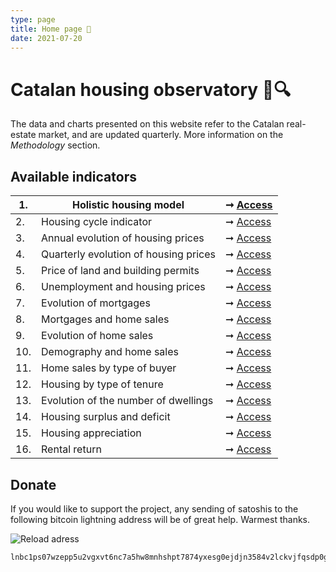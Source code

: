 ```yaml
---
type: page
title: Home page 🔬
date: 2021-07-20
---
```



# Catalan housing observatory 🏡🔍

The data and charts presented on this website refer to the Catalan real-estate market, and are updated quarterly. More information on the _Methodology_ section.

## Available indicators

| 1. | Holistic housing model | ➞ [Access](posts/six) |
| -- | ------------------------------- | --- |
| 2. | Housing cycle indicator | ➞ [Access](posts/rainbow) |
| 3. | Annual evolution of housing prices | ➞ [Access](posts/price) |
| 4. | Quarterly evolution of housing prices | ➞ [Access](posts/pricequarter) |
| 5. | Price of land and building permits | ➞ [Access](posts/permits) |
| 6. | Unemployment and housing prices | ➞ [Access](posts/labor) |
| 7. | Evolution of mortgages | ➞ [Access](posts/credit) |
| 8. | Mortgages and home sales | ➞ [Access](posts/ratioms) |
| 9. | Evolution of home sales | ➞ [Access](posts/volume) |
| 10. | Demography and home sales | ➞ [Access](posts/demography) |
| 11. | Home sales by type of buyer | ➞ [Access](posts/buyers) |
| 12. | Housing by type of tenure | ➞ [Access](posts/tenure) |
| 13. | Evolution of the number of dwellings | ➞ [Access](posts/stock) |
| 14. | Housing surplus and deficit | ➞ [Access](posts/balance) |
| 15. | Housing appreciation | ➞ [Access](posts/appreciation) |
| 16. | Rental return | ➞ [Access](posts/rent) |

## Donate

If you would like to support the project, any sending of satoshis to the following bitcoin lightning address will be of great help. Warmest thanks.

<Image
  src="/images/qrdonacions.png"
  alt="Reload adress"
  width={771}
  height={249}
  priority
  className="next-image"
/>

```
lnbc1ps07wzepp5u2vgxvt6nc7a5hw8mnhshpt7874yxesg0ejdjn3584v2lckvjfqsdp0g3hkuctrd9hjqnmzwdjhyanpw3hhy6fqfpsky6t5v96xwegxqyjw5q9qtzqqqqqq9qsqsp5pft9elfnv57hgr8nkk7s7ng9zsrqauczgxfxxjhdn30cv69avlysrzjqwryaup9lh50kkranzgcdnn2fgvx390wgj5jd07rwr3vxeje0glcllejaafcm7ya5sqqqqlgqqqqqeqqjqx6yd5jr709dpxkt33xgr9a4t4d9phtrk4slkznp2atm76hfuk8tqk3jwm4dy3hpzu26596j5yxt93lre0tstdywvgrusgfuepy56yxgqc0nt05
```

